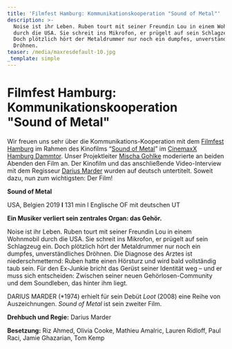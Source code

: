 ```yaml
---
title: 'Filmfest Hamburg: Kommunikationskooperation "Sound of Metal"'
description: >-
  Noise ist ihr Leben. Ruben tourt mit seiner Freundin Lou in einem Wohnmobil
  durch die USA. Sie schreit ins Mikrofon, er prügelt auf sein Schlagzeug ein.
  Doch plötzlich hört der Metaldrummer nur noch ein dumpfes, unverständliches
  Dröhnen. 
teaser: /media/maxresdefault-10.jpg
_template: simple
---
```


# Filmfest Hamburg: Kommunikationskooperation "Sound of Metal"

Wir freuen uns sehr über die Kommunikations-Kooperation mit dem [Filmfest Hamburg](https://www.filmfesthamburg.de) im Rahmen des Kinofilms “[Sound of Metal](https://www.filmfesthamburg.de/de/programm/Film/35316/Sound_of_Metal)” im [CinemaxX Hamburg Dammtor](https://www.cinemaxx.de/kinoprogramm/hamburg-dammtor). Unser Projektleiter [Mischa Gohlke](/ueber-uns/gsr-team.html) moderierte an beiden Abenden den Film an. Der Kinofilm und das anschließende Video-Interview mit dem Regisseur [Darius Marder](https://www.filmfesthamburg.de/de/programm/Film/35316/Sound_of_Metal) wurden auf deutsch untertitelt. Soweit dazu, nun zum wichtigsten: Der Film!

**Sound of Metal**

USA, Belgien 2019 **l** 131 min l Englische OF mit deutschen UT

**Ein Musiker verliert sein zentrales Organ: das Gehör.**

Noise ist ihr Leben. Ruben tourt mit seiner Freundin Lou in einem Wohnmobil durch die USA. Sie schreit ins Mikrofon, er prügelt auf sein Schlagzeug ein. Doch plötzlich hört der Metaldrummer nur noch ein dumpfes, unverständliches Dröhnen. Die Diagnose des Arztes ist niederschmetternd: Ruben hatte einen Hörsturz und wird bald vollständig taub sein. Für den Ex-Junkie bricht das Gerüst seiner Identität weg – und er muss sich entscheiden: Zwischen seiner neuen Gehörlosen-Community und dem Soundleben, das hinter ihm liegt.

DARIUS MARDER (\*1974) erhielt für sein Debüt *Loot* (2008) eine Reihe von Auszeichnungen. *Sound of Metal* ist sein zweiter Film.

**Drehbuch und Regie:** Darius Marder

**Besetzung:** Riz Ahmed, Olivia Cooke, Mathieu Amalric, Lauren Ridloff, Paul Raci, Jamie Ghazarian, Tom Kemp

